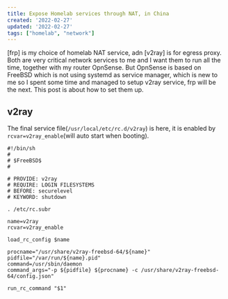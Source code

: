 ```yaml
---
title: Expose Homelab services through NAT, in China
created: '2022-02-27'
updated: '2022-02-27'
tags: ["homelab", "network"]
---
```


[frp] is my choice of homelab NAT service, adn [v2ray] is for egress proxy. Both are very critical network services to me and I want them to run all the time, together with my router OpnSense. But OpnSense is based on FreeBSD which is not using systemd as service manager, which is new to me so I spent some time and managed to setup v2ray service, frp will be the next. This post is about how to set them up.

## v2ray

The final service file(`/usr/local/etc/rc.d/v2ray`) is here, it is enabled by `rcvar=v2ray_enable`(will auto start when booting).

```shell
#!/bin/sh
#
# $FreeBSD$
#

# PROVIDE: v2ray
# REQUIRE: LOGIN FILESYSTEMS
# BEFORE: securelevel
# KEYWORD: shutdown

. /etc/rc.subr

name=v2ray
rcvar=v2ray_enable

load_rc_config $name

procname="/usr/share/v2ray-freebsd-64/${name}"
pidfile="/var/run/${name}.pid"
command=/usr/sbin/daemon
command_args="-p ${pidfile} ${procname} -c /usr/share/v2ray-freebsd-64/config.json"

run_rc_command "$1"
```
